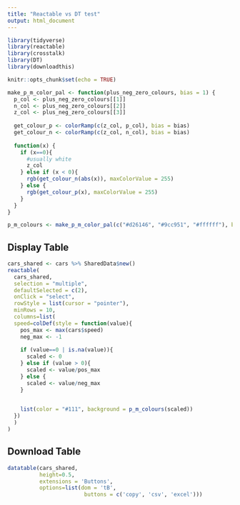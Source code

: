```yaml
---
title: "Reactable vs DT test"
output: html_document
---
```


```r
library(tidyverse)
library(reactable)
library(crosstalk)
library(DT)
library(downloadthis)

knitr::opts_chunk$set(echo = TRUE)

make_p_m_color_pal <- function(plus_neg_zero_colours, bias = 1) {
  p_col <- plus_neg_zero_colours[[1]]
  n_col <- plus_neg_zero_colours[[2]]
  z_col <- plus_neg_zero_colours[[3]]
  
  get_colour_p <- colorRamp(c(z_col, p_col), bias = bias)
  get_colour_n <- colorRamp(c(z_col, n_col), bias = bias)
  
  function(x) {
    if (x==0){
      #usually white
      z_col
    } else if (x < 0){
      rgb(get_colour_n(abs(x)), maxColorValue = 255)
    } else {
      rgb(get_colour_p(x), maxColorValue = 255)
    }
  }
}

p_m_colours <- make_p_m_color_pal(c("#d26146", "#9cc951", "#ffffff"), bias=1.5)

```


## Display Table

```r
cars_shared <- cars %>% SharedData$new()
reactable(
  cars_shared,
  selection = "multiple",
  defaultSelected = c(2),
  onClick = "select",
  rowStyle = list(cursor = "pointer"),
  minRows = 10,
  columns=list(
  speed=colDef(style = function(value){
    pos_max <- max(cars$speed)
    neg_max <- -1
    
    if (value==0 | is.na(value)){
      scaled <- 0
    } else if (value > 0){
      scaled <- value/pos_max
    } else {
      scaled <- value/neg_max
    }

    
    list(color = "#111", background = p_m_colours(scaled))
  })
  )
)
```

## Download Table

```r


datatable(cars_shared,
          height=0.5,
          extensions = 'Buttons',
          options=list(dom = 'tB',
                        buttons = c('copy', 'csv', 'excel')))
```
